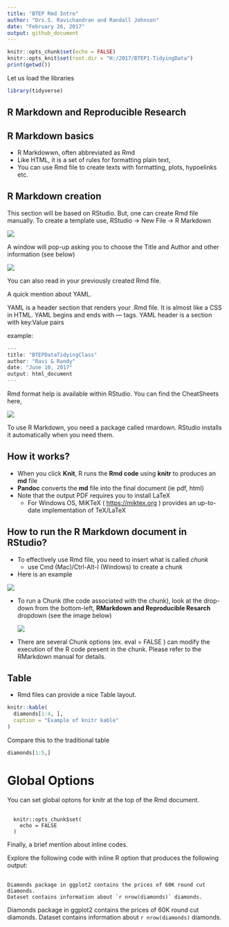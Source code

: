 ```yaml
---
title: "BTEP Rmd Intro"
author: "Drs.S. Ravichandran and Randall Johnson"
date: "February 26, 2017"
output: github_document
---
```


```r
knitr::opts_chunk$set(echo = FALSE)
knitr::opts_knit$set(root.dir = "H:/2017/BTEP1-TidyingData")
print(getwd())
```

Let us load the libraries
```r
library(tidyverse) 
```


## R Markdown and Reproducible Research



## R Markdown basics

- R Markdowwn, often abbreviated as Rmd 
- Like HTML, it is a set of rules for formatting plain text,
- You can use Rmd file to create texts with formatting, plots, hypoelinks
  etc. 
  
## R Markdown creation

This section will be based on RStudio. But, one can create Rmd file manually.
To create a template use, RStudio -> New File -> R Markdown 

![](Images/RS-RmdFileCreation.png)

A window will pop-up asking you to choose the Title and Author and other information (see below)


![](Images/RS-RmdFileCreation1.png)

You can also read in your previously created Rmd file. 


A quick mention about YAML. 

YAML is a header section that renders your .Rmd file. It is almost
like a CSS in HTML. YAML begins and ends with --- tags.
YAML header is a section with key:Value pairs 

example: 
```r
---
title: "BTEPDataTidyingClass"
author: "Ravi & Randy"
date: "June 10, 2017"
output: html_document
---
```

Rmd format help is available within RStudio. You can find the CheatSheets here,

![](Images/RS-CheatSheets.png)


To use R Markdown, you need a package called rmardown. RStudio installs it automatically when you need them. 


## How it works? 

* When you click **Knit**, R runs the **Rmd code** using **knitr** to produces an **md** file
* **Pandoc** converts the **md** file into the final document (ie pdf, html)
* Note that the output PDF requires you to install LaTeX 
    * For Windows OS, MiKTeX ( <https://miktex.org> ) provides an up-to-date implementation of 
      TeX/LaTeX 


## How to run the R Markdown document in RStudio?

* To effectively use Rmd file, you need to insert what is called *chunk* 
    * use Cmd (Mac)/Ctrl-Alt-I (Windows) to create a chunk
* Here is an example 

![](Images/RS-RmdChunkCreation.png)


* To run a Chunk (the code associated with the chunk), look at the drop-down from the 
  bottom-left, **RMarkdown and Reproducible Resarch** dropdown (see the image below)
  
  ![](Images/RS-RunChunk.png)
  
  
* There are several Chunk options (ex. eval = FALSE ) can modify the execution of the 
  R code present in the chunk. Please refer to the RMarkdown manual for details.
  

## Table 

* Rmd files can provide a nice Table layout.

```r
knitr::kable(
  diamonds[1:4, ], 
  caption = "Example of knitr kable"
)
```

Compare this to the traditional table 

```r
diamonds[1:5,]
```

# Global Options

You can set global optons for knitr at the top of the Rmd document. 

<pre> <code>
  knitr::opts_chunk$set( 
    echo = FALSE 
  ) 
</code></pre>

Finally, a brief mention about inline codes. 

Explore the following code with inline R option that produces the following output: 

<pre> <code>
Diamonds package in ggplot2 contains the prices of 60K round cut diamonds. 
Dataset contains information about `r nrow(diamonds)` diamonds.  
</code></pre>


Diamonds package in ggplot2 contains the prices of 60K round cut diamonds. 
Dataset contains information about `r nrow(diamonds)` diamonds.  
  
  